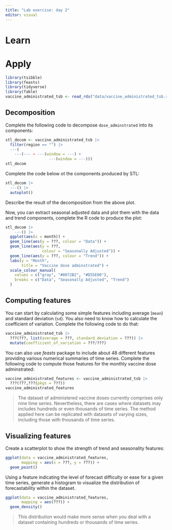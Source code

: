 ```yaml
---
title: "Lab exercise: day 2"
editor: visual
---
```


# Learn

# Apply

```r
library(tsibble)
library(feasts)
library(tidyverse)
library(fable)
vaccine_administrated_tsb <- read_rds("data/vaccine_administrated_tsb.rds")
```

## Decomposition

Complete the following code to decompose `dose_adminstrated` into its components:

```r
stl_decom <- vaccine_administrated_tsb |>
  filter(region == "") |> 
  ---(
    ---(--- ~ ---(window = ---) +
                   ---(window = ---)))
stl_decom
```

Complete the code below ot the components produced by STL:

```r
stl_decom |> 
  ---() |>
  autoplot()
```

Describe the result of the decomposition from the above plot.

Now, you can extract seasonal adjusted data and plot them with the data and trend components, complete the R code to produce the plot:

```r
stl_decom |>
    ---() |>
  ggplot(aes(x = month)) +
  geom_line(aes(y = ???, colour = "Data")) +
  geom_line(aes(y = ???,
                colour = "Seasonally Adjusted")) +
  geom_line(aes(y = ???, colour = "Trend")) +
  labs(y = "Month",
       title = "Vaccine dose adminstrated") +
  scale_colour_manual(
    values = c("gray", "#0072B2", "#D55E00"),
    breaks = c("Data", "Seasonally Adjusted", "Trend")
  )
```

## Computing features

You can start by calculating some simple features including average (`mean`) and standard deviation (`sd`). You also need to know how to calculate the coefficient of variation. Complete the following code to do that:

```r
vaccine_administrated_tsb |>
  ???(???, list(average = ???, standard_deviation = ???)) |> 
  mutate(coefficient_of_variation = ???/???)
```

You can also use *feasts* package to include about 48 different features providing various numerical summaries of time series. Complete the following code to compute those features for the monthly vaccine dose adminstrated:

```r
vaccine_administrated_features <- vaccine_administrated_tsb |>
  ???(???,???(pkgs = ???))
vaccine_administrated_features
```

> The dataset of administered vaccine doses currently comprises only nine time series. Nevertheless, there are cases where datasets may includes hundreds or even thousands of time series. The method applied here can be replicated with datasets of varying sizes, including those with thousands of time series.

## Visualizing features

Create a scatterplot to show the strength of trend and seasonality features:

```r
ggplot(data = vaccine_administrated_features, 
       mapping = aes(x = ???, y = ???)) +
  geom_point()
```

Using a feature indicating the level of forecast difficulty or ease for a given time series, generate a histogram to visualize the distribution of forecastability within the dataset.

```r
ggplot(data = vaccine_administrated_features, 
       mapping = aes(???)) +
  geom_density()
```

> This distribution would make more sense when you deal with a dataset containing hundreds or thousands of time series.
